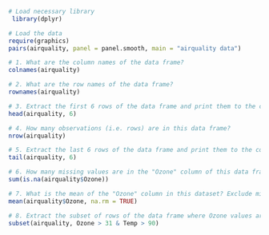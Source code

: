 
```{r}
# Load necessary library
 library(dplyr)
```

```{r}
# Load the data
require(graphics)
pairs(airquality, panel = panel.smooth, main = "airquality data")
```


```{r}
# 1. What are the column names of the data frame?
colnames(airquality)
```



```{r}
# 2. What are the row names of the data frame?
rownames(airquality)

```


```{r}
# 3. Extract the first 6 rows of the data frame and print them to the console
head(airquality, 6)

```


```{r}
# 4. How many observations (i.e. rows) are in this data frame?
nrow(airquality)
```


```{r}
# 5. Extract the last 6 rows of the data frame and print them to the console
tail(airquality, 6)
```


```{r}
# 6. How many missing values are in the "Ozone" column of this data frame?
sum(is.na(airquality$Ozone))
```


```{r}
# 7. What is the mean of the "Ozone" column in this dataset? Exclude missing values (coded as NA) from this calculation.
mean(airquality$Ozone, na.rm = TRUE)
```


```{r}
# 8. Extract the subset of rows of the data frame where Ozone values are above 31 and Temp values are above 90.
subset(airquality, Ozone > 31 & Temp > 90)
```
